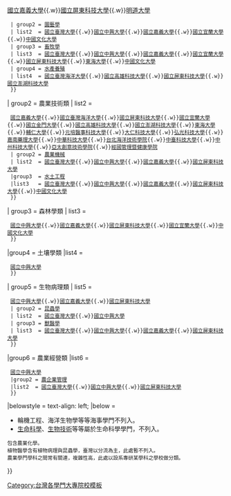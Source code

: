 {{Navbox
|name    = 臺灣農業科學與生物資源學門大學院校
| titlestyle = color: #F2FFD2; background-color: #009933;
| groupstyle = color: #009933; background-color: #F2FFD2;
| title   = {{flagicon|TWN}} [[臺灣| {{Color|#F2FFD2|臺灣}}]]農學學門大專院校
| group1  = 生產學類
| list1  = 
  {{Navbox subgroup
  | titlestyle = color: #F2FFD2; background-color: #009933;
  | groupstyle = color: #009933; background-color: #F2FFD2;
  | group1 = [[農藝學]]
  | list1  = [[國立臺灣大學]]{{.w}}[[國立中興大學]]{{.w}}[[國立嘉義大學]]{{.w}}[[國立屏東科技大學]]{{.w}}[[明道大學]]
  | group2 = [[園藝學]]
  | list2  = [[國立臺灣大學]]{{.w}}[[國立中興大學]]{{.w}}[[國立嘉義大學]]{{.w}}[[國立宜蘭大學]]{{.w}}[[中國文化大學]]
  | group3 = [[畜牧學]]
  | list3  = [[國立臺灣大學]]{{.w}}[[國立中興大學]]{{.w}}[[國立嘉義大學]]{{.w}}[[國立宜蘭大學]]{{.w}}[[國立屏東科技大學]]{{.w}}[[東海大學 (臺灣)|東海大學]]{{.w}}[[中國文化大學]]
  | group4 = [[水產養殖]]
  | list4  = [[國立臺灣海洋大學]]{{.w}}[[國立高雄科技大學]]{{.w}}[[國立屏東科技大學]]{{.w}}[[國立澎湖科技大學]]
  }}
| group2 = 農業技術類
| list2  = 
  {{Navbox subgroup
  | titlestyle = color: #F2FFD2; background-color: #009933;
  | groupstyle = color: #009933; background-color: #F2FFD2;
  | group1 = [[食品科學]]
  | list1  = [[國立中興大學]]{{.w}}[[國立嘉義大學]]{{.w}}[[國立臺灣海洋大學]]{{.w}}[[國立屏東科技大學]]{{.w}}[[國立宜蘭大學]]{{.w}}[[國立金門大學]]{{.w}}[[國立高雄科技大學]]{{.w}}[[國立澎湖科技大學]]{{.w}}[[東海大學 (臺灣)|東海大學]]{{.w}}[[輔仁大學]]{{.w}}[[元培醫事科技大學]]{{.w}}[[大仁科技大學]]{{.w}}[[弘光科技大學]]{{.w}}[[嘉南藥理大學]]{{.w}}[[中華科技大學]]{{.w}}[[台北海洋技術學院]]{{.w}}[[中臺科技大學]]{{.w}}[[中州科技大學]]{{.w}}[[亞太創意技術學院]]{{.w}}[[經國管理暨健康學院]]
  | group2 = [[農業機械]]
  | list2  = [[國立臺灣大學]]{{.w}}[[國立中興大學]]{{.w}}[[國立嘉義大學]]{{.w}}[[國立屏東科技大學]]
  |group3  = [[農業工程|水土工程]]
  |list3   = [[國立臺灣大學]]{{.w}}[[國立中興大學]]{{.w}}[[國立嘉義大學]]{{.w}}[[國立屏東科技大學]]{{.w}}[[中國文化大學]]
  }}
| group3 = 森林學類
| list3  = 
  {{Navbox subgroup
  | titlestyle = color: #F2FFD2; background-color: #009933;
  | groupstyle = color: #009933; background-color: #F2FFD2;
  |group1 = [[林業|森林學]]
  |list1  = [[國立臺灣大學]]{{.w}}[[國立中興大學]]{{.w}}[[國立嘉義大學]]{{.w}}[[國立屏東科技大學]]{{.w}}[[國立宜蘭大學]]{{.w}}[[中國文化大學]]
  }}
|group4  = 土壤學類{{sup|1}}
|list4  = 
  {{Navbox subgroup
  | titlestyle = color: #F2FFD2; background-color: #009933;
  | groupstyle = color: #009933; background-color: #F2FFD2;
  |group1 = [[土壤學]] 
  |list1  = [[國立臺灣大學]]{{.w}}[[國立中興大學]]
  }}
| group5  = 生物病理類{{sup|2}}
| list5  = 
  {{Navbox subgroup
  | titlestyle = color: #F2FFD2; background-color: #009933;
  | groupstyle = color: #009933; background-color: #F2FFD2;
  | group1 = [[植物病理學]]
  | list1  = [[國立臺灣大學]]{{.w}}[[國立中興大學]]{{.w}}[[國立嘉義大學]]{{.w}}[[國立屏東科技大學]]
  | group2 = [[昆蟲學]]
  | list2  = [[國立臺灣大學]]{{.w}}[[國立中興大學]]
  | group3 = [[獸醫學]]
  | list3  = [[國立臺灣大學]]{{.w}}[[國立中興大學]]{{.w}}[[國立嘉義大學]]{{.w}}[[國立屏東科技大學]]
  }}
|group6  = 農業經營類
|list6  = 
  {{Navbox subgroup
  | titlestyle = color: #F2FFD2; background-color: #009933;
  | groupstyle = color: #009933; background-color: #F2FFD2;
  |group1 = [[農業經濟學]]
  |list1  = [[國立臺灣大學]]{{.w}}[[國立中興大學]]
  |group2 = [[農企業管理]]
  |list2  = [[國立臺灣大學]]{{.w}}[[國立中興大學]]{{.w}}[[國立屏東科技大學]]
  }}

|belowstyle = text-align: left;
|below   =
*輪機工程、海洋生物學等等海事學門不列入。
*[[生命科學]]、[[生物技術]]等等屬於生命科學學門，不列入。

<small>
{{sup|1}}包含農業化學。<br>
{{sup|2}}植物醫學含有植物病理與昆蟲學，臺灣以分流為主，此處暫不列入。<br />
{{sup|3}}農業學門學科之間常有關連，複雜性高，此處以設系專研某學科之學校做分類。<br />
</small>

<noinclude>
[[Category:台灣各學門大專院校模板]]
</noinclude>
}}